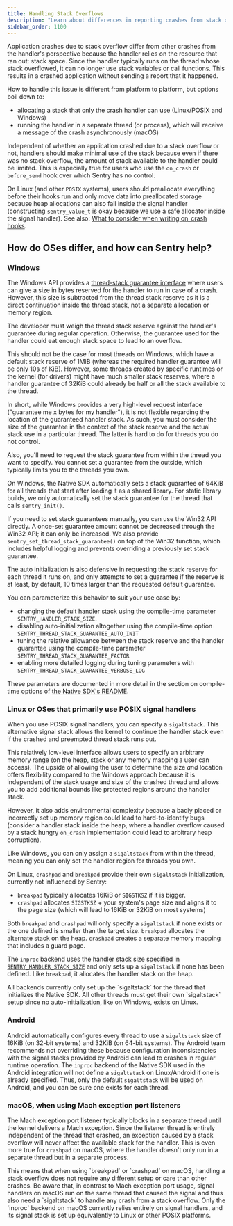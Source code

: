 ```yaml
---
title: Handling Stack Overflows
description: "Learn about differences in reporting crashes from stack overflows across platforms, and how Sentry can help."
sidebar_order: 1100
---
```

Application crashes due to stack overflow differ from other crashes from the handler's perspective because the handler
relies on the resource that ran out: stack space. Since the handler typically runs on the thread whose stack overflowed,
it can no longer use stack variables or call functions. This results in a crashed application without sending a report that
it happened.

How to handle this issue is different from platform to platform, but options boil down to:

* allocating a stack that only the crash handler can use (Linux/POSIX and Windows)
* running the handler in a separate thread (or process), which will receive a message of the crash asynchronously (macOS)

Independent of whether an application crashed due to a stack overflow or not, handlers should make minimal use of the
stack because even if there was no stack overflow, the amount of stack available to the handler could be limited. This is
especially true for users who use the `on_crash` or `before_send` hook over which Sentry has no control.

On Linux (and other `POSIX` systems), users should preallocate everything before their hooks run and only move data into
preallocated storage because heap allocations can also fail inside the signal handler (constructing `sentry_value_t` is
okay because we use a safe allocator inside the signal handler). See also:
[What to consider when writing on_crash hooks](/platforms/native/advanced-usage/signal-handling/#what-to-consider-when-writing-on_crash-hooks).

## How do OSes differ, and how can Sentry help?

### Windows

The Windows API provides a [thread-stack guarantee interface](https://learn.microsoft.com/en-us/windows/win32/api/processthreadsapi/nf-processthreadsapi-setthreadstackguarantee)
where users can give a size in bytes reserved for the handler to run in case of a crash. However, this size is subtracted
from the thread stack reserve as it is a direct continuation inside the thread stack, not a separate allocation or
memory region.

The developer must weigh the thread stack reserve against the handler's guarantee during regular operation.
Otherwise, the guarantee used for the handler could eat enough stack space to lead to an overflow.

This should not be the case for most threads on Windows, which have a default stack reserve of 1MiB (whereas the
required handler guarantee will be only 10s of KiB). However, some threads created by specific runtimes or the kernel
(for drivers) might have much smaller stack reserves, where a handler guarantee of 32KiB could already be half or all
the stack available to the thread.

In short, while Windows provides a very high-level request interface ("guarantee me x bytes for my handler"), it is not
flexible regarding the location of the guaranteed handler stack. As such, you must consider the size of the guarantee in
the context of the stack reserve and the actual stack use in a particular thread. The latter is hard to do for threads
you do not control.

Also, you'll need to request the stack guarantee from within the thread you want to specify. You cannot set a
guarantee from the outside, which typically limits you to the threads you own.

On Windows, the Native SDK automatically sets a stack guarantee of 64KiB for all threads that start after loading it as
a shared library. For static library builds, we only automatically set the stack guarantee for the thread that calls
`sentry_init()`.

If you need to set stack guarantees manually, you can use the Win32 API directly. A once-set guarantee amount cannot be
decreased through the Win32 API; it can only be increased. We also provide `sentry_set_thread_stack_guarantee()` on top
of the Win32 function, which includes helpful logging and prevents overriding a previously set stack guarantee.

The auto initialization is also defensive in requesting the stack reserve for each thread it runs on, and only attempts
to set a guarantee if the reserve is at least, by default, 10 times larger than the requested default guarantee.

You can parameterize this behavior to suit your use case by:

* changing the default handler stack using the compile-time parameter `SENTRY_HANDLER_STACK_SIZE`.
* disabling auto-initialization altogether using the compile-time option `SENTRY_THREAD_STACK_GUARANTEE_AUTO_INIT`
* tuning the relative allowance between the stack reserve and the handler guarantee using the compile-time parameter `SENTRY_THREAD_STACK_GUARANTEE_FACTOR`
* enabling more detailed logging during tuning parameters with `SENTRY_THREAD_STACK_GUARANTEE_VERBOSE_LOG`

These parameters are documented in more detail in the section on compile-time options of
[the Native SDK's README](https://github.com/getsentry/sentry-native?tab=readme-ov-file#compile-time-options).

### Linux or OSes that primarily use POSIX signal handlers

When you use POSIX signal handlers, you can specify a `sigaltstack`. This alternative signal stack allows the kernel to
continue the handler stack even if the crashed and preempted thread stack runs out.

This relatively low-level interface allows users to specify an arbitrary memory range (on the heap, stack or any memory
mapping a user can access). The upside of allowing the user to determine the size _and_ location offers flexibility
compared to the Windows approach because it is independent of the stack usage and size of the crashed thread and allows
you to add additional bounds like protected regions around the handler stack.

However, it also adds environmental complexity because a badly placed or incorrectly set up memory region could lead to
hard-to-identify bugs (consider a handler stack inside the heap, where a handler overflow caused by a stack hungry
`on_crash` implementation could lead to arbitrary heap corruption).

Like Windows, you can only assign a `sigaltstack` from within the thread, meaning you can only set the handler region
for threads you own.

On Linux, `crashpad` and `breakpad` provide their own `sigaltstack` initialization, currently not influenced by Sentry:

* `breakpad` typically allocates 16KiB or `SIGSTKSZ` if it is bigger.
* `crashpad` allocates `SIGSTKSZ` + your system's page size and aligns it to the page size (which will lead to 16KiB or
32KiB on most systems)

Both `breakpad` and `crashpad` will only specify a `sigaltstack` if none exists or the one defined is smaller than
the target size. `breakpad` allocates the alternate stack on the heap. `crashpad` creates a separate memory mapping that
includes a guard page.

The `inproc` backend uses the handler stack size specified in [`SENTRY_HANDLER_STACK_SIZE`](https://github.com/getsentry/sentry-native?tab=readme-ov-file#compile-time-options)
and only sets up a `sigaltstack` if none has been defined. Like `breakpad`, it allocates the handler stack on the heap.

<Alert>
All backends currently only set up the `sigaltstack` for the thread that initializes the Native SDK. All other threads
must get their own `sigaltstack` setup since no auto-initialization, like on Windows, exists on Linux.
</Alert>

### Android

Android automatically configures every thread to use a `sigaltstack` size of 16KiB (on 32-bit systems) and 32KiB (on
64-bit systems). The Android team recommends not overriding these because configuration inconsistencies with the signal
stacks provided by Android can lead to crashes in regular runtime operation. The `inproc` backend of the Native SDK used
in the Android integration will not define a `sigaltstack` on Linux/Android if one is already specified. Thus, only the
default `sigaltstack` will be used on Android, and you can be sure one exists for each thread.

### macOS, when using Mach exception port listeners

The Mach exception port listener typically blocks in a separate thread until the kernel delivers a Mach exception. Since
the listener thread is entirely independent of the thread that crashed, an exception caused by a stack overflow will
never affect the available stack for the handler. This is even more true for `crashpad` on macOS, where the handler
doesn't only run in a separate thread but in a separate process.

<Alert>
This means that when using `breakpad` or `crashpad` on macOS, handling a stack overflow does not require any different setup
or care than other crashes.
</Alert>

<Alert>
Be aware that, in contrast to Mach exception port usage, signal handlers on macOS run on the same thread that caused the
signal and thus also need a `sigaltstack` to handle any crash from a stack overflow. Only the `inproc` backend on macOS
currently relies entirely on signal handlers, and its signal stack is set up equivalently to Linux or other POSIX platforms.
</Alert>
